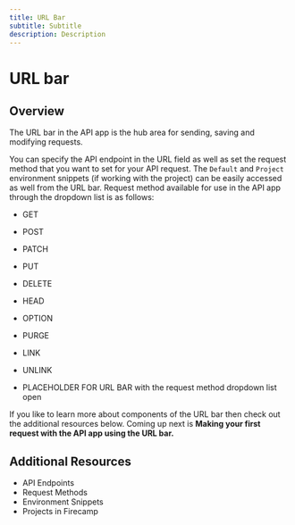 ```yaml
---
title: URL Bar
subtitle: Subtitle
description: Description
---
```


# URL bar

## Overview

The URL bar in the API app is the hub area for sending, saving and modifying requests.

You can specify the API endpoint in the URL field as well as set the request method that you want to set for your API request. The `Default` and `Project` environment snippets (if working with the project) can be easily accessed as well from the URL bar. Request method available for use in the API app through the dropdown list is as follows:

- GET
- POST
- PATCH
- PUT
- DELETE
- HEAD
- OPTION
- PURGE
- LINK
- UNLINK

- PLACEHOLDER FOR URL BAR with the request method dropdown list open

If you like to learn more about components of the URL bar then check out the additional resources below. Coming up next is **Making your first request with the API app using the URL bar.**

## Additional Resources

- API Endpoints
- Request Methods
- Environment Snippets
- Projects in Firecamp
